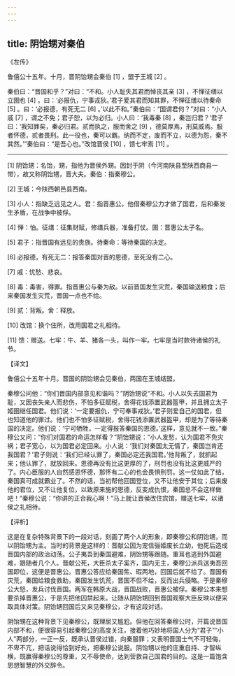```yaml
---
---
---
```

title: 阴饴甥对秦伯
---




《左传》

鲁僖公十五年。十月，晋阴饴甥会秦伯 [1] ，盟于王城 [2] 。

秦伯曰：“晋国和乎？”对曰：“不和。小人耻失其君而悼丧其亲 [3] ，不惮征缮以立圉也 [4] 。曰：‘必报仇，宁事戎狄。’君子爱其君而知其罪，不惮征缮以待秦命 [5] 。曰：‘必报德，有死无二 [6] 。’以此不和。”秦伯曰：“国谓君何？”对曰：“小人戚 [7] ，谓之不免；君子恕，以为必归。小人曰：‘我毒秦 [8] ，秦岂归君？’君子曰：‘我知罪矣，秦必归君。贰而执之，服而舍之 [9] ，德莫厚焉，刑莫威焉。服者怀德，贰者畏刑。此一役也，秦可以霸。纳而不定，废而不立，以德为怨，秦不其然。’”秦伯曰：“是吾心也。”改馆晋侯 [10] ，馈七牢焉 [11] 。



* * *



[1] 阴饴甥：名饴，甥，指他为晋侯外甥。因封于阴（今河南陕县至陕西商县一带），故又称阴饴甥，晋大夫。秦伯：指秦穆公。

[2] 王城：今陕西朝邑县西南。

[3] 小人：指缺乏远见之人。君：指晋惠公。他借秦穆公力才做了国君，后和秦发生矛盾，在战争中被俘。

[4] 惮：怕。征缮：征集财赋，修缮兵器，准备打仗。圉：晋惠公太子名。

[5] 君子：指晋国有远见的贵族。待秦命：等待秦国的决定。

[6] 必报德，有死无二：报答秦国对晋的恩德，至死没有二心。

[7] 戚：忧愁、悲哀。

[8] 毒：毒害，得罪。指晋惠公与秦为敌。以前晋国发生灾荒，秦国输送粮食；后来秦国发生灾荒，晋国一点也不给。

[9] 贰：背叛。舍：释放。

[10] 改馆：换个住所，改用国君之礼相待。

[11] 馈：赠送。七牢：牛、羊、猪各一头，叫作一牢。七牢是当时款待诸侯的礼节。

【译文】

鲁僖公十五年十月。晋国的阴饴甥会见秦伯，两国在王城结盟。

秦穆公问他：“你们晋国内部意见和谐吗？”阴饴甥说“不和。小人以失去国君为耻，又因丧失亲人而悲伤，不怕多征赋税，舍得花钱添置武器盔甲，并且拥立太子姬圉继任国君。他们说：‘一定要报仇，宁可奉事戎狄。’君子则爱自己的国君，但也知道他的罪过。他们也不怕多征赋税，舍得花钱添置武器盔甲，却是为了等待秦国的决定。他们说：‘宁可牺牲，一定得报答秦国的恩德。’这样，意见就不一致。”秦穆公又问：“你们对国君的命运怎样看？”阴饴甥说：“小人发愁，认为国君不免灾祸；君子宽心，以为国君必定回来。小人说：‘我们对秦国太无情了，秦国岂肯还我国君？’君子则说：‘我们已经认罪了，秦国必定还我国君。’他背叛了，就抓起来；他认罪了，就放回来。恩德再没有比这更厚的了，刑罚也没有比这更威严的了。内心臣服的人自然感恩怀德，那怀有二心的也会畏惧刑罚。这一仗如此了结，秦国真可成就霸业了。不然的话，当初帮他回国登位，又不让他安于其位；后来废他的君位，又不让他复位，以致原来施的恩德，反变成仇恨，秦国总不会这样做吧！”秦穆公说：“你讲的正合我心啊！”马上就让晋侯改住宾馆，赠送七牢，以诸侯之礼相待。

【评析】

这是在复杂特殊背景下的一段对话，刻画了两个人的形象，即秦穆公和阴饴甥，而以阴饴甥为主。当时的背景是这样的：晋献公因为宠信骊姬废长立幼，他死后造成晋国内部的政治动荡。公子夷吾到秦国避难，阴饴甥等跟随。重耳也逃到外国避难，跟随者几个人。晋献公死，大臣杀太子奚齐，国内无主，秦穆公派兵送夷吾回国即位，这便是晋惠公。晋惠公答应给秦国焦、瑕两地，回国后就不给了。晋国有灾荒，秦国给粮食救助，秦国发生饥荒，晋国不但不给，反而出兵侵略。于是秦穆公大怒，发兵讨伐晋国。两军在韩原大战，晋国战败，晋惠公被俘。秦穆公本来想要杀掉晋惠公，于是先把他囚禁起来。让随从阴饴甥回到晋国观察大臣反映以便采取具体对策。阴饴甥回国后又来见秦穆公，才有这段对话。

阴饴甥在这种背景下见秦穆公，既理屈又尴尬。但他在回答秦穆公时，开篇说晋国内部不和，便很容易引起秦穆公的高度关注，接着他巧妙地将国人分为“君子”“小人”两部分，一正一反，既承认晋侯过错，向秦服罪；又表明晋国士气不可轻侮，不卑不亢，把话说得恰到好处，把秦穆公说服。阴饴甥以他的庄重自持、才智纵横，既赢得秦穆公的尊重，又不辱使命，达到营救自己国君的目的。这是一篇饱含思想智慧的外交辞令。